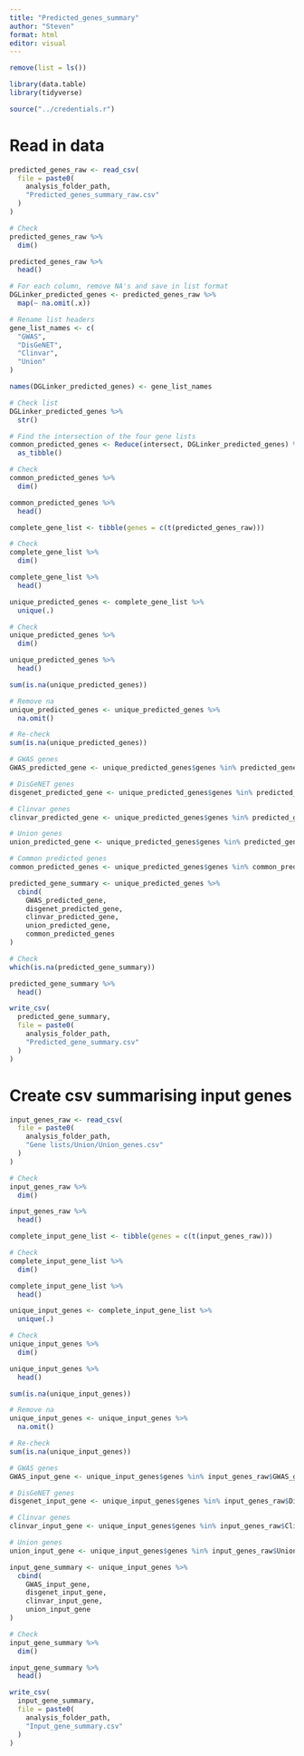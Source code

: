 ```yaml
---
title: "Predicted_genes_summary"
author: "Steven"
format: html
editor: visual
---
```


```r
remove(list = ls())
```

```r
library(data.table)
library(tidyverse)
```

```r
source("../credentials.r")
```

# Read in data

```r
predicted_genes_raw <- read_csv(
  file = paste0(
    analysis_folder_path,
    "Predicted_genes_summary_raw.csv"
  )
)

# Check
predicted_genes_raw %>% 
  dim()

predicted_genes_raw %>% 
  head()
```

```r
# For each column, remove NA's and save in list format
DGLinker_predicted_genes <- predicted_genes_raw %>% 
  map(~ na.omit(.x))

# Rename list headers
gene_list_names <- c(
  "GWAS",
  "DisGeNET",
  "Clinvar",
  "Union"
)

names(DGLinker_predicted_genes) <- gene_list_names

# Check list
DGLinker_predicted_genes %>% 
  str()
```

```r
# Find the intersection of the four gene lists
common_predicted_genes <- Reduce(intersect, DGLinker_predicted_genes) %>% 
  as_tibble()

# Check
common_predicted_genes %>% 
  dim()

common_predicted_genes %>% 
  head()
```

```r
complete_gene_list <- tibble(genes = c(t(predicted_genes_raw)))

# Check
complete_gene_list %>% 
  dim()

complete_gene_list %>% 
  head()
```

```r
unique_predicted_genes <- complete_gene_list %>% 
  unique(.)

# Check
unique_predicted_genes %>% 
  dim()

unique_predicted_genes %>% 
  head()
```

```r
sum(is.na(unique_predicted_genes))

# Remove na
unique_predicted_genes <- unique_predicted_genes %>% 
  na.omit()

# Re-check
sum(is.na(unique_predicted_genes))
```

```r
# GWAS genes
GWAS_predicted_gene <- unique_predicted_genes$genes %in% predicted_genes_raw$GWAS_predicted_genes

# DisGeNET genes
disgenet_predicted_gene <- unique_predicted_genes$genes %in% predicted_genes_raw$DisGeNET_predicted_genes

# Clinvar genes
clinvar_predicted_gene <- unique_predicted_genes$genes %in% predicted_genes_raw$Clinvar_predicted_genes

# Union genes
union_predicted_gene <- unique_predicted_genes$genes %in% predicted_genes_raw$Union_predicted_genes

# Common predicted genes
common_predicted_genes <- unique_predicted_genes$genes %in% common_predicted_genes$value
```

```r
predicted_gene_summary <- unique_predicted_genes %>% 
  cbind(
    GWAS_predicted_gene,
    disgenet_predicted_gene,
    clinvar_predicted_gene,
    union_predicted_gene,
    common_predicted_genes
)

# Check
which(is.na(predicted_gene_summary))

predicted_gene_summary %>% 
  head()
```

```r
write_csv(
  predicted_gene_summary,
  file = paste0(
    analysis_folder_path,
    "Predicted_gene_summary.csv"
  )
)
```

# Create csv summarising input genes

```r
input_genes_raw <- read_csv(
  file = paste0(
    analysis_folder_path,
    "Gene lists/Union/Union_genes.csv"
  )
)

# Check
input_genes_raw %>% 
  dim()

input_genes_raw %>% 
  head()
```

```r
complete_input_gene_list <- tibble(genes = c(t(input_genes_raw)))

# Check
complete_input_gene_list %>% 
  dim()

complete_input_gene_list %>% 
  head()
```

```r
unique_input_genes <- complete_input_gene_list %>% 
  unique(.)

# Check
unique_input_genes %>% 
  dim()

unique_input_genes %>% 
  head()
```

```r
sum(is.na(unique_input_genes))

# Remove na
unique_input_genes <- unique_input_genes %>% 
  na.omit()

# Re-check
sum(is.na(unique_input_genes))
```

```r
# GWAS genes
GWAS_input_gene <- unique_input_genes$genes %in% input_genes_raw$GWAS_genes

# DisGeNET genes
disgenet_input_gene <- unique_input_genes$genes %in% input_genes_raw$DisGeNET_genes

# Clinvar genes
clinvar_input_gene <- unique_input_genes$genes %in% input_genes_raw$Clinvar_genes

# Union genes
union_input_gene <- unique_input_genes$genes %in% input_genes_raw$Union_genes
```

```r
input_gene_summary <- unique_input_genes %>% 
  cbind(
    GWAS_input_gene,
    disgenet_input_gene,
    clinvar_input_gene,
    union_input_gene
)

# Check
input_gene_summary %>% 
  dim()

input_gene_summary %>% 
  head()
```

```r
write_csv(
  input_gene_summary,
  file = paste0(
    analysis_folder_path,
    "Input_gene_summary.csv"
  )
)
```
